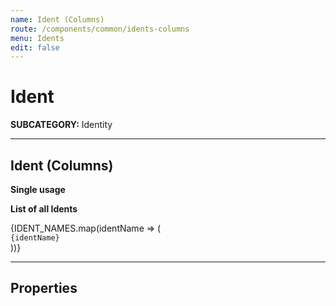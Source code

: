 ```yaml
---
name: Ident (Columns)
route: /components/common/idents-columns
menu: Idents
edit: false
---
```



# Ident
**SUBCATEGORY:** Identity

<hr />

## Ident (Columns)

**Single usage**
<Playground>
  <IdentColumns ident='erasmus' />
</Playground>

**List of all Idents**
<Playground>
  <div style={{ display: 'grid', gridTemplateColumns: 'repeat(auto-fit, minmax(120px, 1fr))', gridGap: '2rem 1rem' }}>
    {IDENT_NAMES.map(identName => (
      <div key={identName} style={{ display: 'flex', flexDirection: 'column', alignItems: 'center', textAlign: 'center' }}>
        <IdentColumns ident={identName} />
        <code style={{ marginTop: '1rem', fontFamily: 'monospace', fontSize: '1.2rem' }}>{identName}</code>
      </div>
    ))}
  </div>
</Playground>

<hr />

## Properties

<Props of={IdentColumns} />

